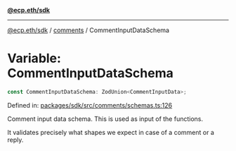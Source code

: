 [**@ecp.eth/sdk**](../../index.mdx)

***

[@ecp.eth/sdk](/sdk-reference/index.mdx) / [comments](/sdk-reference/comments/index.mdx) / CommentInputDataSchema

# Variable: CommentInputDataSchema

```ts
const CommentInputDataSchema: ZodUnion<CommentInputData>;
```

Defined in: [packages/sdk/src/comments/schemas.ts:126](https://github.com/ecp-eth/comments-monorepo/blob/main/packages/sdk/src/comments/schemas.ts#L126)

Comment input data schema. This is used as input of the functions.

It validates precisely what shapes we expect in case of a comment or a reply.
